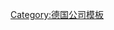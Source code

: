 {{Navbox
 | name = 博世
 | title = [[罗伯特·博世公司]]
 | state = {{{state<includeonly>|collapsed</includeonly>}}}
 | listclass = hlist

 | groupstyle = text-align: left;
 | image = [[File:Bosch Headquarter Stuttgart.JPG|170px]]

 | group1 = 分公司或子公司
 | list1 = {{Navbox|child
   | groupstyle = text-align: left;background-color: #eee;

   | group1 = 目前经营
   | list1 =
* [[博西家用电器]] 
** {{small|[[Gaggenau Hausgeräte|Gaggenau ]]}}
** {{small|[[NEFF]]}}
* [[力士乐]]
* [[罗伯特·博世公司|博世安全系统]]
* [[Bosch Sensortec]]
* [[Bosch Solar Energy]]
* [[Dremel]]
* [[Skil]]
* [[Worcester, Bosch Group|Worcester]]
* [[Zexel]]

   | group2 = 已不存在
   | list2 =
* [[白朗]]²
* [[Fernseh]]²
* [[Indramat]]¹
* [[Midas Consoles]]²
* [[SIBA Elektrik G.m.b.H|SIBA Elektrik]]¹
* [[德力斯通信]]¹

 }}

 | group2 = 合资企业
 | list2 = {{Navbox|child
   | groupstyle = text-align: left;background-color: #eee;

   | group1 = 目前经营
   | list1 =

   | group2 = 已不存在
   | list2 =
* [[Broadcast Television Systems Inc.|Broadcast Television Systems]]²
* [[JECS|Japan Electronic Control System]]²
* [[SB LiMotive]]&nbsp;{{smaller|(50%) }}

 }}

 | group3 = 产品
 | list3 =
* [[Siemens S40|Bosch 1886]]
* [[Digifant engine management system]]
* [[Jetronic]]
* [[Motronic]]

 | group4 = 人物
 | list4 =
* [[罗伯特·博世]]
* [[Robert Bosch Jr.]]
* [[Franz Fehrenbach]]
* [[Gottlob Honold]]

 | group5 = 地点
 | list5 =
* [[Bosch-Halle]]
* [[格尔林根]]
* [[Robert-Bosch-Hospital]]

 | group6 = 其他
 | list6 =
* [[Robert Bosch Foundation Fellowship Program]]
* [[Deep reactive-ion etching#Bosch process|Bosch process]]
* [[Robert Bosch Stiftung]]

 | belowclass = hlist
 | below = {{smaller|¹现在合并到博世分公司名下&nbsp;²出售 }}

* {{icon|category}} '''[[:Category:Robert Bosch GmbH|Category]]'''
* {{Icon|Commons}} [[commons:Category:Robert Bosch GmbH|'''Commons''']]

}}<noinclude>
{{collapsible option}}
[[Category:德国公司模板]]
</noinclude>
